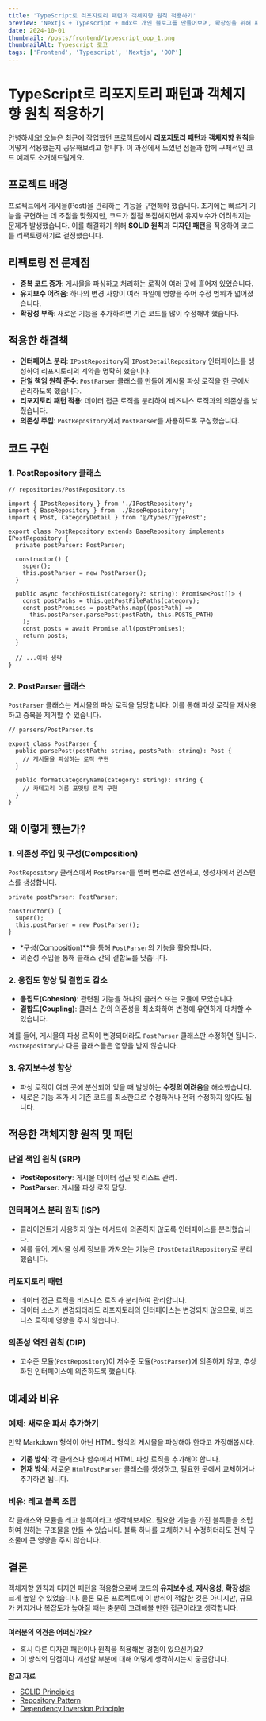 ```yaml
---
title: 'TypeScript로 리포지토리 패턴과 객체지향 원칙 적용하기'
preview: 'Nextjs + Typescript + mdx로 개인 블로그를 만들어보며, 확장성을 위해 파싱 로직들을 구조화 시켜보자'
date: 2024-10-01
thumbnail: /posts/frontend/typescript_oop_1.png
thumbnailAlt: Typescript 로고
tags: ['Frontend', 'Typescript', 'Nextjs', 'OOP']
---
```


# TypeScript로 리포지토리 패턴과 객체지향 원칙 적용하기

안녕하세요! 오늘은 최근에 작업했던 프로젝트에서 **리포지토리 패턴**과 **객체지향 원칙**을 어떻게 적용했는지 공유해보려고 합니다.
이 과정에서 느꼈던 점들과 함께 구체적인 코드 예제도 소개해드릴게요.

## 프로젝트 배경

프로젝트에서 게시물(Post)을 관리하는 기능을 구현해야 했습니다. 초기에는 빠르게 기능을 구현하는 데 초점을 맞췄지만, 코드가 점점 복잡해지면서 유지보수가 어려워지는 문제가 발생했습니다. 이를 해결하기 위해 **SOLID 원칙**과 **디자인 패턴**을 적용하여 코드를 리팩토링하기로 결정했습니다.

## 리팩토링 전 문제점

- **중복 코드 증가**: 게시물을 파싱하고 처리하는 로직이 여러 곳에 흩어져 있었습니다.
- **유지보수 어려움**: 하나의 변경 사항이 여러 파일에 영향을 주어 수정 범위가 넓어졌습니다.
- **확장성 부족**: 새로운 기능을 추가하려면 기존 코드를 많이 수정해야 했습니다.

## 적용한 해결책

- **인터페이스 분리**: `IPostRepository`와 `IPostDetailRepository` 인터페이스를 생성하여 리포지토리의 계약을 명확히 했습니다.
- **단일 책임 원칙 준수**: `PostParser` 클래스를 만들어 게시물 파싱 로직을 한 곳에서 관리하도록 했습니다.
- **리포지토리 패턴 적용**: 데이터 접근 로직을 분리하여 비즈니스 로직과의 의존성을 낮췄습니다.
- **의존성 주입**: `PostRepository`에서 `PostParser`를 사용하도록 구성했습니다.

## 코드 구현

### 1. PostRepository 클래스

```tsx
// repositories/PostRepository.ts

import { IPostRepository } from './IPostRepository';
import { BaseRepository } from './BaseRepository';
import { Post, CategoryDetail } from '@/types/TypePost';

export class PostRepository extends BaseRepository implements IPostRepository {
  private postParser: PostParser;

  constructor() {
    super();
    this.postParser = new PostParser();
  }

  public async fetchPostList(category?: string): Promise<Post[]> {
    const postPaths = this.getPostFilePaths(category);
    const postPromises = postPaths.map((postPath) =>
      this.postParser.parsePost(postPath, this.POSTS_PATH)
    );
    const posts = await Promise.all(postPromises);
    return posts;
  }

  // ...이하 생략
}
```

### 2. PostParser 클래스

`PostParser` 클래스는 게시물의 파싱 로직을 담당합니다. 이를 통해 파싱 로직을 재사용하고 중복을 제거할 수 있습니다.

```tsx
// parsers/PostParser.ts

export class PostParser {
  public parsePost(postPath: string, postsPath: string): Post {
    // 게시물을 파싱하는 로직 구현
  }

  public formatCategoryName(category: string): string {
    // 카테고리 이름 포맷팅 로직 구현
  }
}
```

## 왜 이렇게 했는가?

### 1. 의존성 주입 및 구성(Composition)

`PostRepository` 클래스에서 `PostParser`를 멤버 변수로 선언하고, 생성자에서 인스턴스를 생성합니다.

```tsx
private postParser: PostParser;

constructor() {
  super();
  this.postParser = new PostParser();
}

```

- \*구성(Composition)\*\*을 통해 `PostParser`의 기능을 활용합니다.
- 의존성 주입을 통해 클래스 간의 결합도를 낮춥니다.

### 2. 응집도 향상 및 결합도 감소

- **응집도(Cohesion)**: 관련된 기능을 하나의 클래스 또는 모듈에 모았습니다.
- **결합도(Coupling)**: 클래스 간의 의존성을 최소화하여 변경에 유연하게 대처할 수 있습니다.

예를 들어, 게시물의 파싱 로직이 변경되더라도 `PostParser` 클래스만 수정하면 됩니다. `PostRepository`나 다른 클래스들은 영향을 받지 않습니다.

### 3. 유지보수성 향상

- 파싱 로직이 여러 곳에 분산되어 있을 때 발생하는 **수정의 어려움**을 해소했습니다.
- 새로운 기능 추가 시 기존 코드를 최소한으로 수정하거나 전혀 수정하지 않아도 됩니다.

## 적용한 객체지향 원칙 및 패턴

### 단일 책임 원칙 (SRP)

- **PostRepository**: 게시물 데이터 접근 및 리스트 관리.
- **PostParser**: 게시물 파싱 로직 담당.

### 인터페이스 분리 원칙 (ISP)

- 클라이언트가 사용하지 않는 메서드에 의존하지 않도록 인터페이스를 분리했습니다.
- 예를 들어, 게시물 상세 정보를 가져오는 기능은 `IPostDetailRepository`로 분리했습니다.

### 리포지토리 패턴

- 데이터 접근 로직을 비즈니스 로직과 분리하여 관리합니다.
- 데이터 소스가 변경되더라도 리포지토리의 인터페이스는 변경되지 않으므로, 비즈니스 로직에 영향을 주지 않습니다.

### 의존성 역전 원칙 (DIP)

- 고수준 모듈(`PostRepository`)이 저수준 모듈(`PostParser`)에 의존하지 않고, 추상화된 인터페이스에 의존하도록 했습니다.

## 예제와 비유

### 예제: 새로운 파서 추가하기

만약 Markdown 형식이 아닌 HTML 형식의 게시물을 파싱해야 한다고 가정해봅시다.

- **기존 방식**: 각 클래스나 함수에서 HTML 파싱 로직을 추가해야 합니다.
- **현재 방식**: 새로운 `HtmlPostParser` 클래스를 생성하고, 필요한 곳에서 교체하거나 추가하면 됩니다.

### 비유: 레고 블록 조립

각 클래스와 모듈을 레고 블록이라고 생각해보세요. 필요한 기능을 가진 블록들을 조립하여 원하는 구조물을 만들 수 있습니다. 블록 하나를 교체하거나 수정하더라도 전체 구조물에 큰 영향을 주지 않습니다.

## 결론

객체지향 원칙과 디자인 패턴을 적용함으로써 코드의 **유지보수성**, **재사용성**, **확장성**을 크게 높일 수 있었습니다. 물론 모든 프로젝트에 이 방식이 적합한 것은 아니지만, 규모가 커지거나 복잡도가 높아질 때는 충분히 고려해볼 만한 접근이라고 생각합니다.

---

**여러분의 의견은 어떠신가요?**

- 혹시 다른 디자인 패턴이나 원칙을 적용해본 경험이 있으신가요?
- 이 방식의 단점이나 개선할 부분에 대해 어떻게 생각하시는지 궁금합니다.

**참고 자료**

- [SOLID Principles](https://en.wikipedia.org/wiki/SOLID)
- [Repository Pattern](https://martinfowler.com/eaaCatalog/repository.html)
- [Dependency Inversion Principle](https://en.wikipedia.org/wiki/Dependency_inversion_principle)
